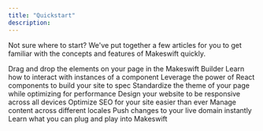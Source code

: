 ```yaml
---
title: "Quickstart"
description:
---
```


Not sure where to start? We've put together a few articles for you to get familiar with the concepts and features of Makeswift quickly.

<CardGroup cols={3}>
  <Card
    title="Layout"
    icon="table-layout"
    iconType="duotone"
    href="/product/layouts"
  >
    Drag and drop the elements on your page in the Makeswift Builder
  </Card>
  <Card
    title="Elements"
    icon="atom"
    iconType="duotone"
    href="/product/elements"
  >
    Learn how to interact with instances of a component
  </Card>
  <Card
    title="Components"
    icon="gear-complex-code"
    iconType="duotone"
    href="/product/components"
  >
    Leverage the power of React components to build your site to spec
  </Card>
  <Card
    title="Theming"
    icon="palette"
    iconType="duotone"
    href="/product/themeing"
  >
    Standardize the theme of your page while optimizing for performance
  </Card>
  <Card
    title="Responsiveness"
    icon="laptop-mobile"
    iconType="duotone"
    href="/product/responsiveness"
  >
    Design your website to be responsive across all devices
  </Card>
  <Card
    title="SEO"
    icon="magnifying-glass-chart"
    iconType="duotone"
    href="/product/seo"
  >
    Optimize SEO for your site easier than ever
  </Card>
  <Card
    title="Localization"
    icon="map-location-dot"
    iconType="duotone"
    href="/product/localization"
  >
    Manage content across different locales
  </Card>
  <Card title="Publishing" icon="rocket-launch" href="/product/publishing">
    Push changes to your live domain instantly
  </Card>
  <Card
    title="Integrations"
    icon="gears"
    iconType="duotone"
    href="/product/integrations"
  >
    Learn what you can plug and play into Makeswift
  </Card>
</CardGroup>
